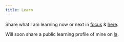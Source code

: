 ```yaml
---
title: Learn
---
```


Share what I am learning now or next in [focus](/focus) & [here](https://reflect.site/g/nikiv-personal/learn/c92772cd2427487f82591a5af4d605a4).

Will soon share a public learning profile of mine on [la](https://learn-anything.xyz).
